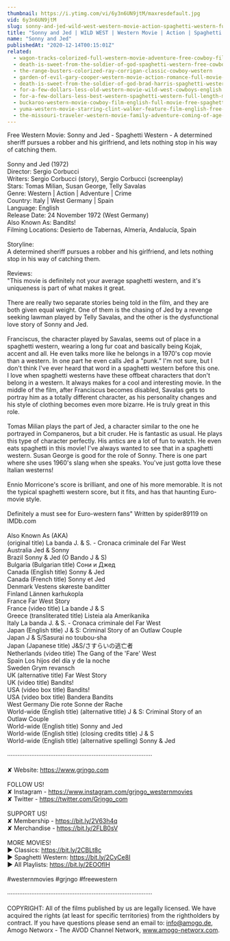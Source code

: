 ```yaml
---
thumbnail: https://i.ytimg.com/vi/6y3n6UN9jtM/maxresdefault.jpg
vid: 6y3n6UN9jtM
slug: sonny-and-jed-wild-west-western-movie-action-spaghetti-western-full-length-english
title: "Sonny and Jed | WILD WEST | Western Movie | Action | Spaghetti Western | Full Length | English"
name: "Sonny and Jed"
publishedAt: "2020-12-14T00:15:01Z"
related:
  - wagon-tracks-colorized-full-western-movie-adventure-free-cowboy-film
  - death-is-sweet-from-the-soldier-of-god-spaghetti-western-free-cowboy-film
  - the-range-busters-colorized-ray-corrigan-classic-cowboy-western
  - garden-of-evil-gary-cooper-western-movie-action-romance-full-movie-english
  - death-is-sweet-from-the-soldier-of-god-brad-harris-spaghetti-western-cowboy-film
  - for-a-few-dollars-less-old-western-movie-wild-west-cowboys-english
  - for-a-few-dollars-less-best-western-spaghetti-western-full-length-movie-wild-west
  - buckaroo-western-movie-cowboy-film-english-full-movie-free-spaghetti-western
  - yuma-western-movie-starring-clint-walker-feature-film-english-free-movie-full-length-youtube
  - the-missouri-traveler-western-movie-family-adventure-coming-of-age-english-free-movie-full
---
```


Free Western Movie: Sonny and Jed - Spaghetti Western - A determined sheriff pursues a robber and his girlfriend, and lets nothing stop in his way of catching them.<br />
<br />
Sonny and Jed (1972) <br />
Director: Sergio Corbucci<br />
Writers: Sergio Corbucci (story), Sergio Corbucci (screenplay) <br />
Stars: Tomas Milian, Susan George, Telly Savalas<br />
Genre: Western | Action | Adventure | Crime<br />
Country: Italy | West Germany | Spain<br />
Language: English<br />
Release Date: 24 November 1972 (West Germany) <br />
Also Known As: Bandits! <br />
Filming Locations: Desierto de Tabernas, Almería, Andalucía, Spain<br />
<br />
Storyline:<br />
A determined sheriff pursues a robber and his girlfriend, and lets nothing stop in his way of catching them.<br />
<br />
Reviews:<br />
"This movie is definitely not your average spaghetti western, and it's uniqueness is part of what makes it great.<br />
<br />
There are really two separate stories being told in the film, and they are both given equal weight. One of them is the chasing of Jed by a revenge seeking lawman played by Telly Savalas, and the other is the dysfunctional love story of Sonny and Jed.<br />
<br />
Franciscus, the character played by Savalas, seems out of place in a spaghetti western, wearing a long fur coat and basically being Kojak, accent and all. He even talks more like he belongs in a 1970's cop movie than a western. In one part he even calls Jed a "punk." I'm not sure, but I don't think I've ever heard that word in a spaghetti western before this one. I love when spaghetti westerns have these offbeat characters that don't belong in a western. It always makes for a cool and interesting movie. In the middle of the film, after Franciscus becomes disabled, Savalas gets to portray him as a totally different character, as his personality changes and his style of clothing becomes even more bizarre. He is truly great in this role.<br />
<br />
Tomas Milian plays the part of Jed, a character similar to the one he portrayed in Companeros, but a bit cruder. He is fantastic as usual. He plays this type of character perfectly. His antics are a lot of fun to watch. He even eats spaghetti in this movie! I've always wanted to see that in a spaghetti western. Susan George is good for the role of Sonny. There is one part where she uses 1960's slang when she speaks. You've just gotta love these Italian westerns!<br />
<br />
Ennio Morricone's score is brilliant, and one of his more memorable. It is not the typical spaghetti western score, but it fits, and has that haunting Euro-movie style.<br />
<br />
Definitely a must see for Euro-western fans" Written by spider89119 on IMDb.com <br />
<br />
Also Known As (AKA)<br />
(original title) La banda J. & S. - Cronaca criminale del Far West<br />
Australia Jed & Sonny<br />
Brazil Sonny & Jed (O Bando J & S)<br />
Bulgaria (Bulgarian title) Сони и Джед<br />
Canada (English title) Sonny & Jed<br />
Canada (French title) Sonny et Jed<br />
Denmark Vestens skøreste banditter<br />
Finland Lännen karhukopla<br />
France Far West Story<br />
France (video title) La bande J & S<br />
Greece (transliterated title) Listeia ala Amerikanika<br />
Italy La banda J. & S. - Cronaca criminale del Far West<br />
Japan (English title) J & S: Criminal Story of an Outlaw Couple<br />
Japan J & S/Sasurai no toubou-sha<br />
Japan (Japanese title) J&S/さすらいの逃亡者<br />
Netherlands (video title) The Gang of the 'Fare' West<br />
Spain Los hijos del día y de la noche<br />
Sweden Grym revansch<br />
UK (alternative title) Far West Story<br />
UK (video title) Bandits!<br />
USA (video box title) Bandits!<br />
USA (video box title) Bandera Bandits<br />
West Germany Die rote Sonne der Rache<br />
World-wide (English title) (alternative title) J & S: Criminal Story of an Outlaw Couple<br />
World-wide (English title) Sonny and Jed<br />
World-wide (English title) (closing credits title) J & S<br />
World-wide (English title) (alternative spelling) Sonny & Jed<br />
<br />
····················································································<br />
<br />
✘ Website: https://www.grjngo.com<br />
<br />
FOLLOW US!<br />
✘ Instagram - https://www.instagram.com/grjngo_westernmovies<br />
✘ Twitter - https://twitter.com/Grjngo_com<br />
<br />
SUPPORT US!<br />
✘ Membership - https://bit.ly/2V63h4q<br />
✘ Merchandise - https://bit.ly/2FLB0sV<br />
<br />
MORE MOVIES! <br />
► Classics: https://bit.ly/2CBLt8c <br />
► Spaghetti Western: https://bit.ly/2CyCe8I <br />
► All Playlists: https://bit.ly/2EOOfIH <br />
<br />
#westernmovies #grjngo #freewestern<br />
<br />
····················································································<br />
<br />
COPYRIGHT: All of the films published by us are legally licensed. We have acquired the rights (at least for specific territories) from the rightholders by contract. If you have questions please send an email to: info@amogo.de, Amogo Networx - The AVOD Channel Network, www.amogo-networx.com.